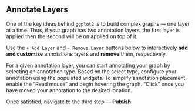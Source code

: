 ## Annotate Layers

One of the key ideas behind `ggplot2` is to build complex graphs --- one layer at a time. Thus, if your graph has two annotation layers, the first layer is applied then the second will be on applied on top of it. 

Use the `+ Add Layer` and `- Remove Layer` buttons below to interactively **add and customize** annotations layers and **remove** them, respectively. 

For a given annotation layer, you can start annotating your graph by selecting an annotation type. Based on the select type, configure your annotation using the populated widgets. To simplify annotation placement, enable the “Read mouse” and begin hovering the graph. “Click” once you have moved your annotation to the desired location.

Once satisfied, navigate to the third step --- **Publish**
